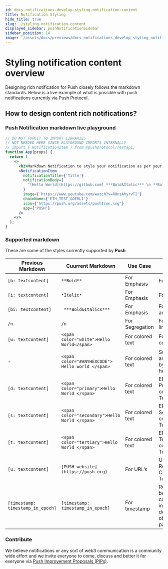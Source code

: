 ```yaml
---
id: docs-notifications-develop-styling-notification-content
title: Notification Styling
hide_title: true
slug: ./styling-notification-content
displayed_sidebar: pushNotificationSidebar
sidebar_position: 14
image: '/assets/docs/previews/docs_notifications_develop_styling_notification_content--notification_styling.png'
---
```


# Styling notification content overview

Designing rich notification for Push closely follows the markdown standards. Below is a live example of what is possible with push notifications currently via Push Protocol.

<head>
  <title>
    {`Styling Notification Content | Push Notifications | Push Documentation`}
  </title>
</head>

## How to design content rich notifications?

### Push Notification markdown live playground

```jsx live
// DO NOT FORGET TO IMPORT LIBRARIES
// NOT NEEDED HERE SINCE PLAYGROUND IMPORTS INTERNALLY
// import { NotificationItem } from @pushprotocol/restapi;
function App(props) {
  return (
    <>
      <h2>Markdown Notification to style your notification as per your need</h2>
      <NotificationItem
        notificationTitle={'Title'}
        notificationBody={
          "[Hello World](https://github.com) ***Bold&Italic*** \n **Bold** \n *Italic* \n <span color='green'>green text</span> \n [PUSH website](https://push.org) \n [timestamp: 1699347011]"
        }
        image={'https://www.youtube.com/watch?v=R8nsAhyrvTI'}
        chainName={'ETH_TEST_GOERLI'}
        icon={'https://push.org/assets/pushIcon.svg'}
        app={'PUSH'}
      />
    </>
  );
}
```

### Supported markdown

These are some of the styles currently supported by **Push**

| Previous Markdown                 | Cuurrent Markdown                                | Use Case         | Styling effects                                             |
| --------------------------------- | ------------------------------------------------ | ---------------- | ----------------------------------------------------------- |
| `[b: textcontent]`                | `**Bold**`                                       | For Emphasis     | For Bold                                                    |
| `[i: textcontent]`                | `*Italic*`                                       | For Emphasis     | For Italics                                                 |
| `[bi: textcontent]`               | ` ***Bold&Italics***`                            | For Emphasis     | For Bold and Italics                                        |
| `/n`                              | `/n`                                             | For Segregation  | For new line                                                |
| `[w: textcontent]`                | `<span color="white">Hello World</span>`         | For colored text | For white color                                             |
| -                                 | `<span color="#ANYHEXCODE"> Hello world </span>` | For colored text | Supports any color by hexcode                               |
| `[d: textcontent]`                | `<span color="primary">Hello World </span>`      | For colored text | EPNS Primary colored Text                                   |
| `[s: textcontent]`                | `<span color="secondary">Hello World </span>`    | For colored text | EPNS Secondary colored Text                                 |
| `[t: textcontent]`                | `<span color="tertiary">Hello World </span>`     | For colored text | EPNS Tetiary colored Text                                   |
| `[u: textcontent]`                | `[PUSH website](https://push.org)`               | For URL’s        | Underlined, Red Colored Text                                |
| `[timestamp: timestamp_in_epoch]` | `[timestamp: timestamp_in_epoch]`                | For timestamp    | Required to be last component in description of the payload |

### Contribute

We believe notifications or any sort of web3 communication is a community wide effort and we invite everyone to come, discuss and better it for everyone via [Push Improvement Proposals (PIPs)](https://github.com/push-protocol/PIPs 'Learn more about Push Improvement Proposals (PIPs)').
